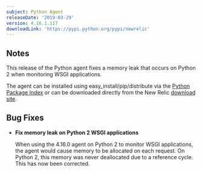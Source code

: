 ```yaml
---
subject: Python Agent
releaseDate: '2019-03-29'
version: 4.16.1.117
downloadLink: 'https://pypi.python.org/pypi/newrelic'
---
```


## Notes

This release of the Python agent fixes a memory leak that occurs on Python 2 when monitoring WSGI applications.

The agent can be installed using easy_install/pip/distribute via the [Python Package Index](https://pypi.python.org/pypi/newrelic) or can be downloaded directly from the New Relic [download site](http://download.newrelic.com/python_agent/release).

## Bug Fixes

* **Fix memory leak on Python 2 WSGI applications**

  When using the 4.16.0 agent on Python 2 to monitor WSGI applications, the agent would cause memory to be allocated on each request. On Python 2, this memory was never deallocated due to a reference cycle. This has now been corrected.
